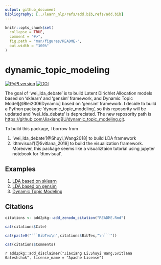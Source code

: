 ```yaml
---
output: github_document
bibliography: [../learn_nlp/refs/add.bib,refs/add.bib]
---
```


<!-- README.md is generated from README.Rmd. Please edit that file -->

```r
knitr::opts_chunk$set(
  collapse = TRUE,
  comment = "#>",
  fig.path = "man/figures/README-",
  out.width = "100%"
)
```

# dynamic_topic_modeling

<!-- badges: start -->
[![PyPI version](https://badge.fury.io/py/dynamic-topic-modeling.svg)](https://badge.fury.io/py/dynamic-topic-modeling)
[![DOI](https://zenodo.org/badge/238671296.svg)](https://zenodo.org/badge/latestdoi/238671296)
<!-- badges: end -->

The goal of 'wei_lda_debate' is to build Latent Dirichlet Allocation models based on 'sklearn' and 'gensim' framework, and Dynamic Topic Model[@Blei2006Dynamic] based on 'gensim' framework.
I decide to build a Python package 'dynamic_topic_modeling', so this reposority will be updated and 'wei_lda_debate' is depreciated.
The new reposority path is <https://github.com/JiaxiangBU/dynamic_topic_modeling.git>.


To build this package, I borrow from 

1. 'wei_lda_debate'[@Shuyi_Wang2018] to build LDA framework
1. 'dtmvisual'[@Svitlana_2019] to build the visualization framework.
Moreover, this package seems like a visualiztaion tutorial using jupyter notebook for 'dtmvisual'.

## Examples

1. [LDA based on sklearn]
1. [LDA based on gensim]
1. [Dynamic Topic Modeling]

[LDA based on sklearn]: https://nbviewer.jupyter.org/urls/jiaxiangbu.github.io/dynamic_topic_modeling/sklearn-lda.ipynb
[LDA based on gensim]: https://nbviewer.jupyter.org/urls/jiaxiangbu.github.io/dynamic_topic_modeling/gensim-lda.ipynb
[Dynamic Topic Modeling]: https://nbviewer.jupyter.org/urls/jiaxiangbu.github.io/dynamic_topic_modeling/dtm.ipynb

## Citations

```r
citations <- add2pkg::add_zenodo_citation("README.Rmd")
```

```r
cat(citations$Cite)
```

```r
cat(paste0("```BibTex\n",citations$BibTex,"\n```"))
```

```r
cat(citations$Comments)
```


`r add2pkg::add_disclaimer("Jiaxiang Li;Shuyi Wang;Svitlana Galeshchuk", license_name = "Apache License")`
